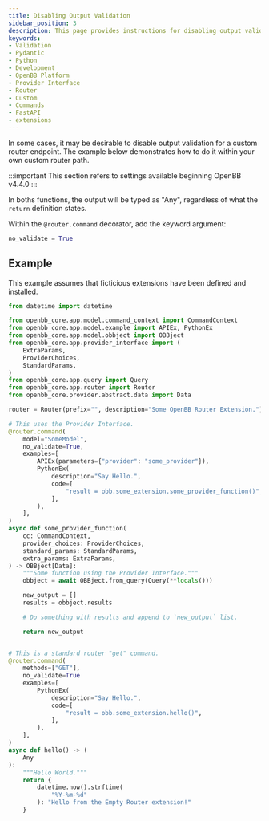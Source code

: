 ```yaml
---
title: Disabling Output Validation
sidebar_position: 3
description: This page provides instructions for disabling output validation, when defining a new router function.
keywords:
- Validation
- Pydantic
- Python
- Development
- OpenBB Platform
- Provider Interface
- Router
- Custom
- Commands
- FastAPI
- extensions
---
```



<HeadTitle title="Disabling Output Validation - Developer Guides | OpenBB Platform Docs" />

In some cases, it may be desirable to disable output validation for a custom router endpoint.
The example below demonstrates how to do it within your own custom router path.

:::important
This section refers to settings available beginning OpenBB v4.4.0
:::

In boths functions, the output will be typed as "Any", regardless of what the `return` definition states.

Within the `@router.command` decorator, add the keyword argument:

```python
no_validate = True
```

## Example

This example assumes that ficticious extensions have been defined and installed.

```python
from datetime import datetime

from openbb_core.app.model.command_context import CommandContext
from openbb_core.app.model.example import APIEx, PythonEx
from openbb_core.app.model.obbject import OBBject
from openbb_core.app.provider_interface import (
    ExtraParams,
    ProviderChoices,
    StandardParams,
)
from openbb_core.app.query import Query
from openbb_core.app.router import Router
from openbb_core.provider.abstract.data import Data

router = Router(prefix="", description="Some OpenBB Router Extension.")

# This uses the Provider Interface.
@router.command(
    model="SomeModel",
    no_validate=True,
    examples=[
        APIEx(parameters={"provider": "some_provider"}),
        PythonEx(
            description="Say Hello.",
            code=[
                "result = obb.some_extension.some_provider_function()",
            ],
        ),
    ],
)
async def some_provider_function(
    cc: CommandContext,
    provider_choices: ProviderChoices,
    standard_params: StandardParams,
    extra_params: ExtraParams,
) -> OBBject[Data]:
    """Some function using the Provider Interface."""
    obbject = await OBBject.from_query(Query(**locals()))

    new_output = []
    results = obbject.results

    # Do something with results and append to `new_output` list.

    return new_output


# This is a standard router "get" command.
@router.command(
    methods=["GET"],
    no_validate=True
    examples=[
        PythonEx(
            description="Say Hello.",
            code=[
                "result = obb.some_extension.hello()",
            ],
        ),
    ],
)
async def hello() -> (
    Any
):
    """Hello World."""
    return {
        datetime.now().strftime(
            "%Y-%m-%d"
        ): "Hello from the Empty Router extension!"
    }
```
